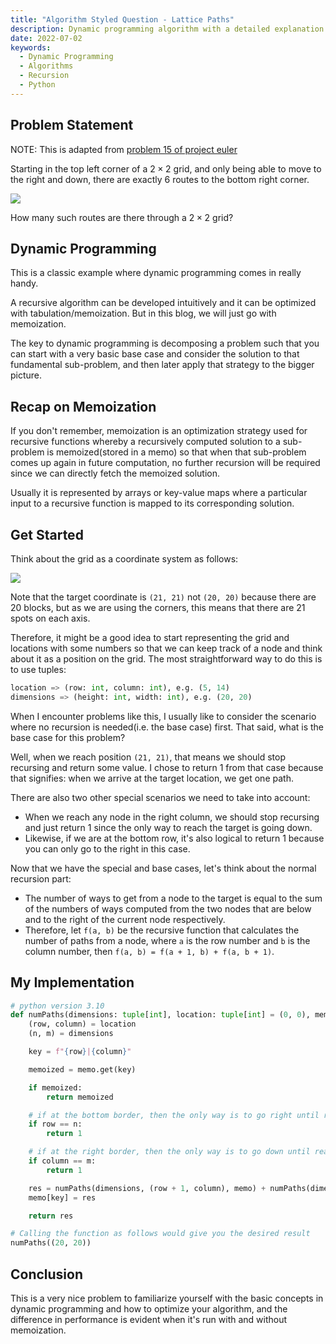 ```yaml
---
title: "Algorithm Styled Question - Lattice Paths"
description: Dynamic programming algorithm with a detailed explanation.
date: 2022-07-02
keywords:
  - Dynamic Programming
  - Algorithms
  - Recursion
  - Python
---
```


## Problem Statement

NOTE: This is adapted from [problem 15 of project euler](https://projecteuler.net/problem=15)

Starting in the top left corner of a $2 \times 2$ grid, and only being able to move to the right and down, there are exactly 6 routes to the bottom right corner.

![](https://raw.githubusercontent.com/timthedev07/my-website/dev/assets/15-statement.png)

How many such routes are there through a $2 \times 2$ grid?

## Dynamic Programming

This is a classic example where dynamic programming comes in really handy.

A recursive algorithm can be developed intuitively and it can be optimized with tabulation/memoization. But in this blog, we will just go with memoization.

The key to dynamic programming is decomposing a problem such that you can start with a very basic base case and consider the solution to that fundamental sub-problem, and then later apply that strategy to the bigger picture.

## Recap on Memoization

If you don't remember, memoization is an optimization strategy used for recursive functions whereby a recursively computed solution to a sub-problem is memoized(stored in a memo) so that when that sub-problem comes up again in future computation, no further recursion will be required since we can directly fetch the memoized solution.

Usually it is represented by arrays or key-value maps where a particular input to a recursive function is mapped to its corresponding solution.

## Get Started

Think about the grid as a coordinate system as follows:

![](https://raw.githubusercontent.com/timthedev07/my-website/dev/assets/lattic-paths-coordinate.jpg)

Note that the target coordinate is `(21, 21)` not `(20, 20)` because there are 20 blocks, but as we are using the corners, this means that there are 21 spots on each axis.

Therefore, it might be a good idea to start representing the grid and locations with some numbers so that we can keep track of a node and think about it as a position on the grid. The most straightforward way to do this is to use tuples:

```python
location => (row: int, column: int), e.g. (5, 14)
dimensions => (height: int, width: int), e.g. (20, 20)
```

When I encounter problems like this, I usually like to consider the scenario where no recursion is needed(i.e. the base case) first. That said, what is the base case for this problem?

Well, when we reach position `(21, 21)`, that means we should stop recursing and return some value. I chose to return 1 from that case because that signifies: when we arrive at the target location, we get one path.

There are also two other special scenarios we need to take into account:

- When we reach any node in the right column, we should stop recursing and just return 1 since the only way to reach the target is going down.
- Likewise, if we are at the bottom row, it's also logical to return 1 because you can only go to the right in this case.

Now that we have the special and base cases, let's think about the normal recursion part:

- The number of ways to get from a node to the target is equal to the sum of the numbers of ways computed from the two nodes that are below and to the right of the current node respectively.
- Therefore, let `f(a, b)` be the recursive function that calculates the number of paths from a node, where `a` is the row number and `b` is the column number, then `f(a, b) = f(a + 1, b) + f(a, b + 1)`.

## My Implementation

```python
# python version 3.10
def numPaths(dimensions: tuple[int], location: tuple[int] = (0, 0), memo = {}):
    (row, column) = location
    (n, m) = dimensions

    key = f"{row}|{column}"

    memoized = memo.get(key)

    if memoized:
        return memoized

    # if at the bottom border, then the only way is to go right until reaching the target
    if row == n:
        return 1

    # if at the right border, then the only way is to go down until reaching the target
    if column == m:
        return 1

    res = numPaths(dimensions, (row + 1, column), memo) + numPaths(dimensions, (row, column + 1), memo)
    memo[key] = res

    return res

# Calling the function as follows would give you the desired result
numPaths((20, 20))
```

## Conclusion

This is a very nice problem to familiarize yourself with the basic concepts in dynamic programming and how to optimize your algorithm, and the difference in performance is evident when it's run with and without memoization.
